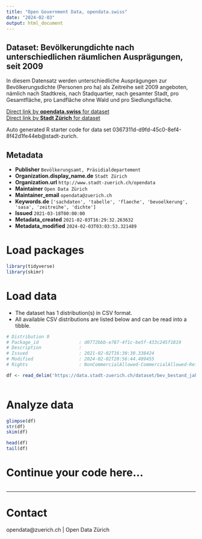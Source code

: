 ```yaml
---
title: "Open Government Data, opendata.swiss"
date: "2024-02-03"
output: html_document
---
```


## Dataset: Bevölkerungdichte nach unterschiedlichen räumlichen Ausprägungen, seit 2009


In diesem Datensatz werden unterschiedliche Ausprägungen zur Bevölkerungsdichte (Personen pro ha) als Zeitreihe seit 2009 angeboten, nämlich nach Stadtkreis, nach Stadquartier, nach gesamter Stadt, pro Gesamtfläche, pro Landfläche ohne Wald und pro Siedlungsfläche.


[Direct link by **opendata.swiss** for dataset](https://opendata.swiss/de/dataset/bevolkerungdichte-nach-unterschiedlichen-raumlichen-auspragungen-seit-2009)<br>
[Direct link by **Stadt Zürich** for dataset](https://data.stadt-zuerich.ch/dataset/bev_bestand_jahr_bevoelkerungsdichten_flaechen_od5802)

Auto generated R starter code for data set 0367311d-d9fd-45c0-8ef4-8f42d1fe44eb@stadt-zurich.

## Metadata

- **Publisher** `Bevölkerungsamt, Präsidialdepartement`
- **Organization.display_name.de** `Stadt Zürich`
- **Organization.url** `http://www.stadt-zuerich.ch/opendata`
- **Maintainer** `Open Data Zürich`
- **Maintainer_email** `opendata@zuerich.ch`
- **Keywords.de** `['sachdaten', 'tabelle', 'flaeche', 'bevoelkerung', 'sasa', 'zeitreihe', 'dichte']`
- **Issued** `2021-03-18T00:00:00`
- **Metadata_created** `2021-02-03T16:29:32.263632`
- **Metadata_modified** `2024-02-03T03:03:53.321489`


# Load packages

```r

library(tidyverse)
library(skimr)

```

# Load data

-   The dataset has 1 distribution(s) in CSV format.
-   All available CSV distributions are listed below and can be read into a tibble.

```r

# Distribution 0
# Package_id               : d0772bbb-e787-4f1c-be5f-433c245f1819
# Description              : 
# Issued                   : 2021-02-02T16:30:30.338424
# Modified                 : 2024-02-02T20:56:44.489455
# Rights                   : NonCommercialAllowed-CommercialAllowed-ReferenceNotRequired

df <- read_delim('https://data.stadt-zuerich.ch/dataset/bev_bestand_jahr_bevoelkerungsdichten_flaechen_od5802/download/BEV580OD5802.csv')



```

# Analyze data

```r

glimpse(df)
str(df)
skim(df)

head(df)
tail(df)

```

# Continue your code here...

```r

```

------------------------------------------------------------------------

# Contact

opendata@zuerich.ch | Open Data Zürich
